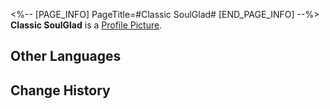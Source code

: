 <%-- [PAGE_INFO]
PageTitle=#Classic SoulGlad#
[END_PAGE_INFO] --%>
{{Stub|Location information}}
{{Item Infobox
|id          = 223105
|image       = Dreamscape Pass Sticker Classic SoulGlad.png
|type        = Dreamscape Pass Sticker
|type2       = Big Squanderer Stickers
|invCategory = 
|rarity      = 4
|effect      = Digital stickers that can be used to decorate the pages of the Dreamtour Handbook. They come in many different styles.
|description = 
|source1     = [[Unlocked by Default]]
}}
{{Description|You don't feel anything with the first sip, but five minutes later, you'd have downed three bottles.}}
'''Classic SoulGlad''' is a [[Profile Picture]].

==Other Languages==
{{Other Languages
|en   = Classic SoulGlad
|zhs  = 经典款苏乐达
|zht  = 經典款蘇樂達
|ja   = クラシックスラーダ
|ko   = 클래식 솔글래드
|es   = FelizAlma clásica
|fr   = Félicitâme classique
|ru   = Классическая «Услада»
|th   = Classic SoulGlad
|vi   = SoulGlad Kinh Điển
|de   = SeelFroh Classic
|id   = Classic SoulGlad
|pt   = FelizAlma Original
}}

==Change History==
{{Change History|2.0}}